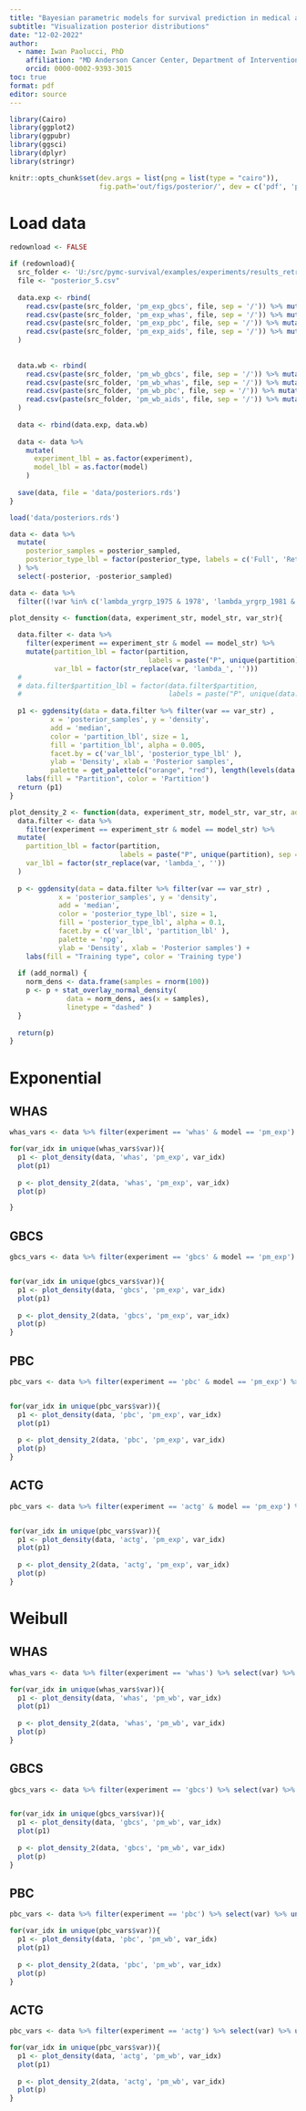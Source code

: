 ```yaml
---
title: "Bayesian parametric models for survival prediction in medical applications"
subtitle: "Visualization posterior distributions"
date: "12-02-2022"
author:
  - name: Iwan Paolucci, PhD
    affiliation: "MD Anderson Cancer Center, Department of Interventional Radiology, Houston, TX, USA"
    orcid: 0000-0002-9393-3015
toc: true
format: pdf
editor: source
---
```


```r
library(Cairo)
library(ggplot2)
library(ggpubr)
library(ggsci)
library(dplyr)
library(stringr)
```

```r
knitr::opts_chunk$set(dev.args = list(png = list(type = "cairo")),
                      fig.path='out/figs/posterior/', dev = c('pdf', 'png'), dpi = 300)
```

# Load data

```r
redownload <- FALSE

if (redownload){
  src_folder <- 'U:/src/pymc-survival/examples/experiments/results_retrain'
  file <- "posterior_5.csv"
  
  data.exp <- rbind(
    read.csv(paste(src_folder, 'pm_exp_gbcs', file, sep = '/')) %>% mutate(experiment = 'gbcs'),
    read.csv(paste(src_folder, 'pm_exp_whas', file, sep = '/')) %>% mutate(experiment = 'whas'),
    read.csv(paste(src_folder, 'pm_exp_pbc', file, sep = '/')) %>% mutate(experiment = 'pbc'),
    read.csv(paste(src_folder, 'pm_exp_aids', file, sep = '/')) %>% mutate(experiment = 'actg')
  )
  
  
  data.wb <- rbind(
    read.csv(paste(src_folder, 'pm_wb_gbcs', file, sep = '/')) %>% mutate(experiment = 'gbcs', model = 'pm_wb'),
    read.csv(paste(src_folder, 'pm_wb_whas', file, sep = '/')) %>% mutate(experiment = 'whas', model = 'pm_wb'),
    read.csv(paste(src_folder, 'pm_wb_pbc', file, sep = '/')) %>% mutate(experiment = 'pbc', model = 'pm_wb'),
    read.csv(paste(src_folder, 'pm_wb_aids', file, sep = '/')) %>% mutate(experiment = 'actg', model = 'pm_wb')
  )
  
  data <- rbind(data.exp, data.wb)
  
  data <- data %>% 
    mutate(
      experiment_lbl = as.factor(experiment),
      model_lbl = as.factor(model)
    )
  
  save(data, file = 'data/posteriors.rds')
}
```

```r
load('data/posteriors.rds')
```


```r

data <- data %>% 
  mutate(
    posterior_samples = posterior_sampled,
    posterior_type_lbl = factor(posterior_type, labels = c('Full', 'Retrain'))
  ) %>% 
  select(-posterior, -posterior_sampled) 

data <- data %>%
  filter((!var %in% c('lambda_yrgrp_1975 & 1978', 'lambda_yrgrp_1981 & 1984', 'lambda_yrgrp_1986 & 1988')))

```

```r

plot_density <- function(data, experiment_str, model_str, var_str){
  
  data.filter <- data %>%
    filter(experiment == experiment_str & model == model_str) %>%
    mutate(partition_lbl = factor(partition, 
                                  labels = paste("P", unique(partition), sep = "")),
           var_lbl = factor(str_replace(var, 'lambda_', '')))
  # 
  # data.filter$partition_lbl = factor(data.filter$partition, 
  #                                    labels = paste("P", unique(data.filter$partition), sep = ""))
  
  p1 <- ggdensity(data = data.filter %>% filter(var == var_str) ,
          x = 'posterior_samples', y = 'density', 
          add = 'median', 
          color = 'partition_lbl', size = 1,
          fill = 'partition_lbl', alpha = 0.005,
          facet.by = c('var_lbl', 'posterior_type_lbl' ),
          ylab = 'Density', xlab = 'Posterior samples',
          palette = get_palette(c("orange", "red"), length(levels(data.filter$partition_lbl)))) +
    labs(fill = "Partition", color = 'Partition')
  return (p1)
}

plot_density_2 <- function(data, experiment_str, model_str, var_str, add_normal=FALSE) {
  data.filter <- data %>%
    filter(experiment == experiment_str & model == model_str) %>%
  mutate(
    partition_lbl = factor(partition, 
                           labels = paste("P", unique(partition), sep = "")),
    var_lbl = factor(str_replace(var, 'lambda_', ''))
  )
  
  p <- ggdensity(data = data.filter %>% filter(var == var_str) ,
            x = 'posterior_samples', y = 'density',
            add = 'median', 
            color = 'posterior_type_lbl', size = 1, 
            fill = 'posterior_type_lbl', alpha = 0.1,
            facet.by = c('var_lbl', 'partition_lbl' ),
            palette = 'npg',
            ylab = 'Density', xlab = 'Posterior samples') +
    labs(fill = "Training type", color = 'Training type')
  
  if (add_normal) {
    norm_dens <- data.frame(samples = rnorm(100)) 
    p <- p + stat_overlay_normal_density(
              data = norm_dens, aes(x = samples),
              linetype = "dashed" )
  }
  
  return(p)
}

```

# Exponential

## WHAS


```r

whas_vars <- data %>% filter(experiment == 'whas' & model == 'pm_exp') %>% select(var) %>% unique(.)

for(var_idx in unique(whas_vars$var)){
  p1 <- plot_density(data, 'whas', 'pm_exp', var_idx)
  plot(p1)
  
  p <- plot_density_2(data, 'whas', 'pm_exp', var_idx)
  plot(p)

}


```


## GBCS

```r

gbcs_vars <- data %>% filter(experiment == 'gbcs' & model == 'pm_exp') %>% select(var) %>% unique(.)


for(var_idx in unique(gbcs_vars$var)){
  p1 <- plot_density(data, 'gbcs', 'pm_exp', var_idx)
  plot(p1)
  
  p <- plot_density_2(data, 'gbcs', 'pm_exp', var_idx)
  plot(p)
}


```

## PBC

```r

pbc_vars <- data %>% filter(experiment == 'pbc' & model == 'pm_exp') %>% select(var) %>% unique(.)


for(var_idx in unique(pbc_vars$var)){
  p1 <- plot_density(data, 'pbc', 'pm_exp', var_idx)
  plot(p1)
  
  p <- plot_density_2(data, 'pbc', 'pm_exp', var_idx)
  plot(p)
}


```

## ACTG

```r

pbc_vars <- data %>% filter(experiment == 'actg' & model == 'pm_exp') %>% select(var) %>% unique(.)


for(var_idx in unique(pbc_vars$var)){
  p1 <- plot_density(data, 'actg', 'pm_exp', var_idx)
  plot(p1)
  
  p <- plot_density_2(data, 'actg', 'pm_exp', var_idx)
  plot(p)
}


```


# Weibull

## WHAS


```r

whas_vars <- data %>% filter(experiment == 'whas') %>% select(var) %>% unique(.)

for(var_idx in unique(whas_vars$var)){
  p1 <- plot_density(data, 'whas', 'pm_wb', var_idx)
  plot(p1)
  
  p <- plot_density_2(data, 'whas', 'pm_wb', var_idx)
  plot(p)
}


```


## GBCS

```r

gbcs_vars <- data %>% filter(experiment == 'gbcs') %>% select(var) %>% unique(.)


for(var_idx in unique(gbcs_vars$var)){
  p1 <- plot_density(data, 'gbcs', 'pm_wb', var_idx)
  plot(p1)
  
  p <- plot_density_2(data, 'gbcs', 'pm_wb', var_idx)
  plot(p)
}


```

## PBC

```r

pbc_vars <- data %>% filter(experiment == 'pbc') %>% select(var) %>% unique(.)

for(var_idx in unique(pbc_vars$var)){
  p1 <- plot_density(data, 'pbc', 'pm_wb', var_idx)
  plot(p1)
  
  p <- plot_density_2(data, 'pbc', 'pm_wb', var_idx)
  plot(p)
}


```


## ACTG

```r

pbc_vars <- data %>% filter(experiment == 'actg') %>% select(var) %>% unique(.)

for(var_idx in unique(pbc_vars$var)){
  p1 <- plot_density(data, 'actg', 'pm_wb', var_idx)
  plot(p1)
  
  p <- plot_density_2(data, 'actg', 'pm_wb', var_idx)
  plot(p)
}


```